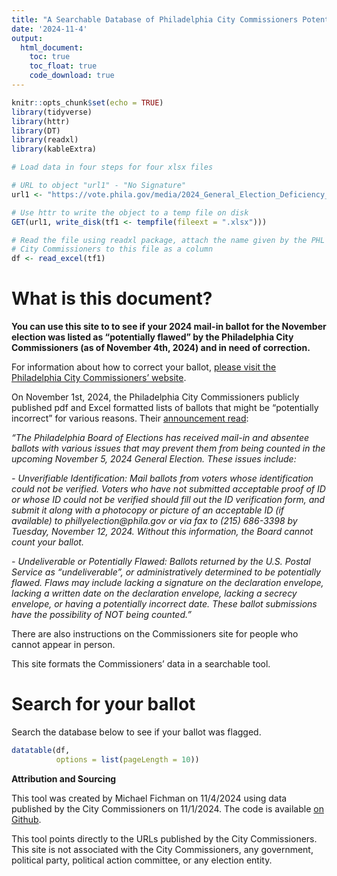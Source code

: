 ```yaml
---
title: "A Searchable Database of Philadelphia City Commissioners Potentially Incorrect Ballots"
date: '2024-11-4'
output: 
  html_document:
    toc: true
    toc_float: true
    code_download: true
---
```


```r
knitr::opts_chunk$set(echo = TRUE)
library(tidyverse)
library(httr)
library(DT)
library(readxl)
library(kableExtra)

# Load data in four steps for four xlsx files

# URL to object "url1" - "No Signature"
url1 <- "https://vote.phila.gov/media/2024_General_Election_Deficiency_List_.xlsx"

# Use httr to write the object to a temp file on disk
GET(url1, write_disk(tf1 <- tempfile(fileext = ".xlsx")))

# Read the file using readxl package, attach the name given by the PHL
# City Commissioners to this file as a column
df <- read_excel(tf1) 

```

# What is this document?

**You can use this site to to see if your 2024 mail-in ballot for the November election was listed as "potentially flawed" by the Philadelphia City Commissioners (as of November 4th, 2024) and in need of correction.**

For information about how to correct your ballot, [please visit the Philadelphia City Commissioners' website](https://vote.phila.gov/news/2024/10/08/2024-general-election-unverifiable-identification-undeliverable-and-or-potentially-flawed-ballots/).

On November 1st, 2024, the Philadelphia City Commissioners publicly published pdf and Excel formatted lists of ballots that might be "potentially incorrect" for various reasons. Their [announcement read](https://vote.phila.gov/news/2024/10/08/2024-general-election-unverifiable-identification-undeliverable-and-or-potentially-flawed-ballots/):

*"The Philadelphia Board of Elections has received mail-in and absentee ballots with various issues that may prevent them from being counted in the upcoming November 5, 2024 General Election. These issues include:*

*- Unverifiable Identification: Mail ballots from voters whose identification could not be verified. Voters who have not submitted acceptable proof of ID or whose ID could not be verified should fill out the ID verification form, and submit it along with a photocopy or picture of an acceptable ID (if available) to phillyelection@phila.gov or via fax to (215) 686-3398 by Tuesday, November 12, 2024. Without this information, the Board cannot count your ballot.*

*- Undeliverable or Potentially Flawed: Ballots returned by the U.S. Postal Service as “undeliverable”, or administratively determined to be potentially flawed. Flaws may include lacking a signature on the declaration envelope, lacking a written date on the declaration envelope, lacking a secrecy envelope, or having a potentially incorrect date. These ballot submissions have the possibility of NOT being counted."*

There are also instructions on the Commissioners site for people who cannot appear in person.

This site formats the Commissioners' data in a searchable tool.

# Search for your ballot

Search the database below to see if your ballot was flagged.

```r
datatable(df, 
          options = list(pageLength = 10))
```
**Attribution and Sourcing**

This tool was created by Michael Fichman on 11/4/2024 using data published by the City Commissioners on 11/1/2024. The code is available [on Github](https://github.com/mafichman/PotentiallyIncorrectBallots).

This tool points directly to the URLs published by the City Commissioners. This site is not associated with the City Commissioners, any government, political party, political action committee, or any election entity.